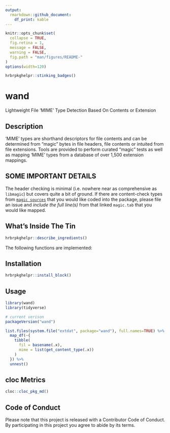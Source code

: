 ```yaml
---
output: 
  rmarkdown::github_document:
    df_print: kable
---
```

```r
knitr::opts_chunk$set(
  collapse = TRUE, 
  fig.retina = 1, 
  message = FALSE, 
  warning = FALSE,
  fig.path = "man/figures/README-"
)
options(width=120)
```

```r
hrbrpkghelpr::stinking_badges()
```

# wand

Lightweight File 'MIME' Type Detection Based On Contents or Extension

## Description

'MIME' types are shorthand descriptors for file contents and can be
determined from "magic" bytes in file headers, file contents or intuited from file extensions. Tools are provided to perform curated "magic" tests as well as mapping 'MIME' types from a database of over 1,500 extension mappings.

## SOME IMPORTANT DETAILS

The header checking is minimal (i.e. nowhere near as comprehensive as `libmagic`) but covers quite a bit of ground. If there are content-check types from [`magic sources`](https://github.com/threatstack/libmagic/tree/master/magic/) that you would like coded into the package, please file an issue and _include the full line(s)_ from that linked `magic.tab` that you would like mapped.

## What's Inside The Tin

```r
hrbrpkghelpr::describe_ingredients()
```

The following functions are implemented:

## Installation

```r
hrbrpkghelpr::install_block()
```

## Usage

```r
library(wand)
library(tidyverse)

# current verison
packageVersion("wand")
```

```r
list.files(system.file("extdat", package="wand"), full.names=TRUE) %>% 
  map_df(~{
    tibble(
      fil = basename(.x),
      mime = list(get_content_type(.x))
    )
  }) %>% 
  unnest()
```

## cloc Metrics

```r
cloc::cloc_pkg_md()
```

## Code of Conduct

Please note that this project is released with a Contributor Code of Conduct. By participating in this project you agree to abide by its terms.